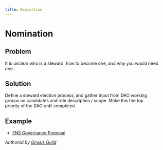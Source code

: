 ```yaml
---
title: Nomination
---
```


# Nomination

## Problem

It is unclear who is a steward, how to become one, and why you would need one.

## Solution

Define a steward election process, and gather input from DAO working groups on candidates and role description / scope. Make this the top priority of the DAO until completed.

## Example

- [ENS Governance Proposal](https://docs.ens.domains/v/governance/governance-proposals/ep4-social-proposal-creation-of-foundational-working-groups-and-working-group-rules#specification)

*Authored by [Gnosis Guild](https://gnosisguild.org)*